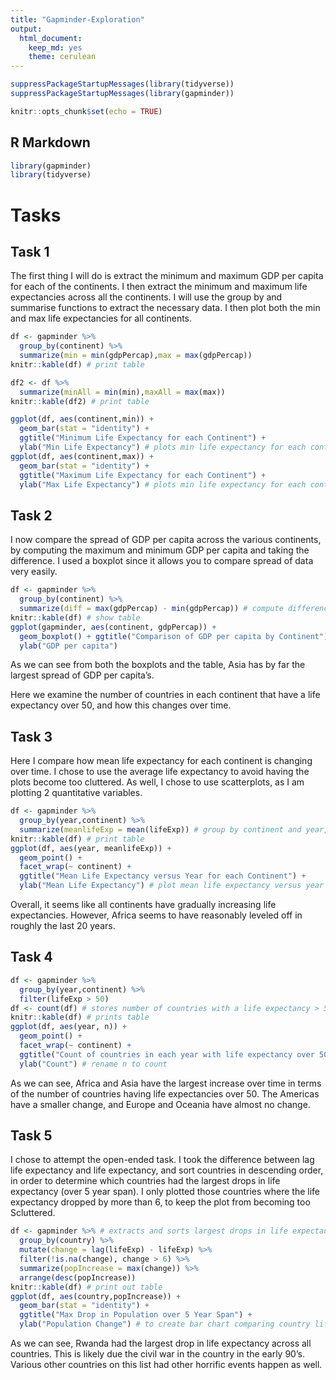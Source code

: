 ```yaml
---
title: "Gapminder-Exploration"
output: 
  html_document:
    keep_md: yes
    theme: cerulean
---
```

```r
suppressPackageStartupMessages(library(tidyverse))
suppressPackageStartupMessages(library(gapminder))
```

```r
knitr::opts_chunk$set(echo = TRUE)
```

## R Markdown

```r
library(gapminder)
library(tidyverse)
```

# Tasks

## Task 1 

The first thing I will do is extract the minimum and maximum GDP per capita for each of the continents. I then extract the minimum and maximum life expectancies across all the continents. I will use the group by and summarise functions to extract the necessary data.  I then plot both the min and max life expectancies for all continents.
```r
df <- gapminder %>%
  group_by(continent) %>%
  summarize(min = min(gdpPercap),max = max(gdpPercap)) 
knitr::kable(df) # print table

df2 <- df %>%
  summarize(minAll = min(min),maxAll = max(max))
knitr::kable(df2) # print table

ggplot(df, aes(continent,min)) + 
  geom_bar(stat = "identity") + 
  ggtitle("Minimum Life Expectancy for each Continent") + 
  ylab("Min Life Expectancy") # plots min life expectancy for each continent
ggplot(df, aes(continent,max)) + 
  geom_bar(stat = "identity") + 
  ggtitle("Maximum Life Expectancy for each Continent") + 
  ylab("Max Life Expectancy") # plots min life expectancy for each continent
```

## Task 2

I now compare the spread of GDP per capita across the various continents, by computing the maximum and minimum GDP per capita and taking the difference. I used a boxplot since it allows you to compare spread of data very easily. 
```r
df <- gapminder %>%
  group_by(continent) %>%
  summarize(diff = max(gdpPercap) - min(gdpPercap)) # compute difference between max and min GDP per capita for each continent
knitr::kable(df) # show table
ggplot(gapminder, aes(continent, gdpPercap)) + 
  geom_boxplot() + ggtitle("Comparison of GDP per capita by Continent") + 
  ylab("GDP per capita") 
```

As we can see from both the boxplots and the table, Asia has by far the largest spread of GDP per capita's.

Here we examine the number of countries in each continent that have a life expectancy over 50, and how this changes over time.

## Task 3

Here I compare how mean life expectancy for each continent is changing over time. I chose to use the average life expectancy to avoid having the plots become too cluttered. As well, I chose to use scatterplots, as I am plotting 2 quantitative variables.
```r
df <- gapminder %>%
  group_by(year,continent) %>%
  summarize(meanlifeExp = mean(lifeExp)) # group by continent and year, and compute mean life expectnacy for each grouping
knitr::kable(df) # print table
ggplot(df, aes(year, meanlifeExp)) + 
  geom_point() + 
  facet_wrap(~ continent) + 
  ggtitle("Mean Life Expectancy versus Year for each Continent") +
  ylab("Mean Life Expectancy") # plot mean life expectancy versus year for each continent
```

Overall, it seems like all continents have gradually increasing life expectancies. However, Africa seems to have reasonably leveled off in roughly the last 20 years.

## Task 4

```r
df <- gapminder %>%
  group_by(year,continent) %>%
  filter(lifeExp > 50)
df <- count(df) # stores number of countries with a life expectancy > 50 in a given continent, for each year, in a variable called n
knitr::kable(df) # prints table
ggplot(df, aes(year, n)) + 
  geom_point() + 
  facet_wrap(~ continent) + 
  ggtitle("Count of countries in each year with life expectancy over 50") + 
  ylab("Count") # rename n to count

```

As we can see, Africa and Asia have the largest increase over time in terms of the number of countries having life expectancies over 50. The Americas have a smaller change, and Europe and Oceania have almost no change.

## Task 5

I chose to attempt the open-ended task. I took the difference between lag life expectancy and life expectancy, and sort countries in descending order, in order to determine which countries had the largest drops in life expectancy (over 5 year span). I only plotted those countries where the life expectancy dropped by more than 6, to keep the plot from becoming too Scluttered.
```r
df <- gapminder %>% # extracts and sorts largest drops in life expectancy by country
  group_by(country) %>%
  mutate(change = lag(lifeExp) - lifeExp) %>%
  filter(!is.na(change), change > 6) %>%
  summarize(popIncrease = max(change)) %>% 
  arrange(desc(popIncrease))
knitr::kable(df) # print out table
ggplot(df, aes(country,popIncrease)) +  
  geom_bar(stat = "identity") + 
  ggtitle("Max Drop in Population over 5 Year Span") + 
  ylab("Population Change") # to create bar chart comparing country life expectancy
```

As we can see, Rwanda had the largest drop in life expectancy across all countries. This is likely due the civil war in the country in the early 90's. Various other countries on this list had other horrific events happen as well.
